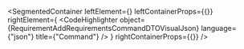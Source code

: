 
<SegmentedContainer
  leftElement={<RequirementAddRequirementsCommandDTODesc />}
  leftContainerProps={{}}
  rightElement={
    <CodeHighlighter
      object={RequirementAddRequirementsCommandDTOVisualJson}
      language={"json"}
      title={"Command"}
    />
  }
  rightContainerProps={{}}
/>
